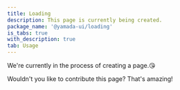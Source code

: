 ```yaml
---
title: Loading
description: This page is currently being created.
package_name: '@yamada-ui/loading'
is_tabs: true
with_description: true
tab: Usage
---
```


We're currently in the process of creating a page.😘

Wouldn't you like to contribute this page? That's amazing!
